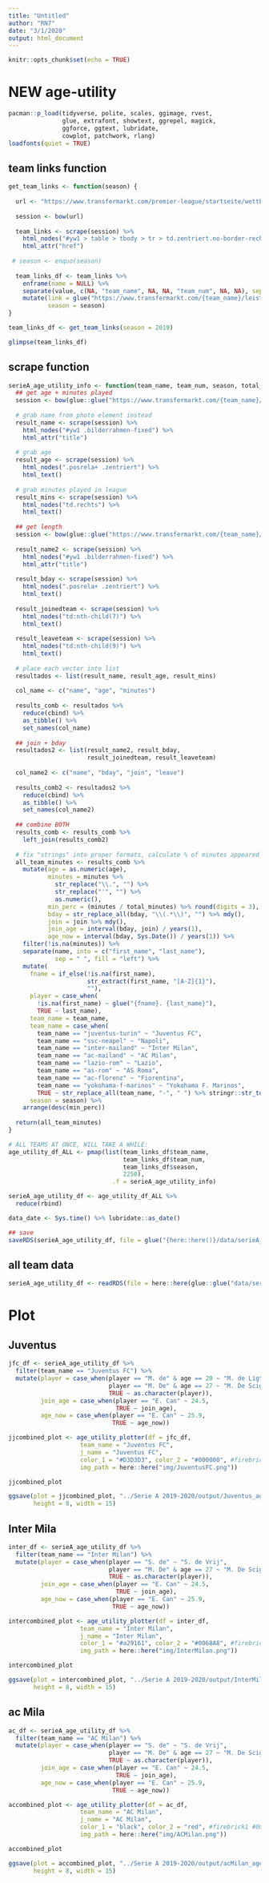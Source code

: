 ```yaml
---
title: "Untitled"
author: "RN7"
date: "3/1/2020"
output: html_document
---
```


```r
knitr::opts_chunk$set(echo = TRUE)
```



# NEW age-utility

```r
pacman::p_load(tidyverse, polite, scales, ggimage, rvest, 
               glue, extrafont, showtext, ggrepel, magick, 
               ggforce, ggtext, lubridate, 
               cowplot, patchwork, rlang)
loadfonts(quiet = TRUE)
```

## team links function

```r
get_team_links <- function(season) {
  
  url <- "https://www.transfermarkt.com/premier-league/startseite/wettbewerb/IT1/plus/?saison_id={season}"
  
  session <- bow(url)
  
  team_links <- scrape(session) %>% 
    html_nodes("#yw1 > table > tbody > tr > td.zentriert.no-border-rechts > a") %>% 
    html_attr("href")
  
 # season <- enquo(season)
  
  team_links_df <- team_links %>% 
    enframe(name = NULL) %>% 
    separate(value, c(NA, "team_name", NA, NA, "team_num", NA, NA), sep = "/") %>% 
    mutate(link = glue("https://www.transfermarkt.com/{team_name}/leistungsdaten/verein/{team_num}/reldata/%26{season}/plus/1"),
           season = season)
}
```

```r
team_links_df <- get_team_links(season = 2019)

glimpse(team_links_df)
```



## scrape function

```r
serieA_age_utility_info <- function(team_name, team_num, season, total_minutes) {
  ## get age + minutes played
  session <- bow(glue::glue("https://www.transfermarkt.com/{team_name}/leistungsdaten/verein/{team_num}/plus/1?reldata=IT1%26{season}/"))
  
  # grab name from photo element instead
  result_name <- scrape(session) %>% 
    html_nodes("#yw1 .bilderrahmen-fixed") %>% 
    html_attr("title") 
  
  # grab age
  result_age <- scrape(session) %>% 
    html_nodes(".posrela+ .zentriert") %>% 
    html_text()
  
  # grab minutes played in league
  result_mins <- scrape(session) %>% 
    html_nodes("td.rechts") %>% 
    html_text()
  
  ## get length
  session <- bow(glue::glue("https://www.transfermarkt.com/{team_name}/kader/verein/{team_num}/saison_id/{season}/plus/1"))
  
  result_name2 <- scrape(session) %>% 
    html_nodes("#yw1 .bilderrahmen-fixed") %>% 
    html_attr("title") 
  
  result_bday <- scrape(session) %>% 
    html_nodes(".posrela+ .zentriert") %>% 
    html_text()
  
  result_joinedteam <- scrape(session) %>% 
    html_nodes("td:nth-child(7)") %>% 
    html_text()
  
  result_leaveteam <- scrape(session) %>% 
    html_nodes("td:nth-child(9)") %>% 
    html_text()
  
  # place each vector into list
  resultados <- list(result_name, result_age, result_mins)
  
  col_name <- c("name", "age", "minutes")
  
  results_comb <- resultados %>% 
    reduce(cbind) %>% 
    as_tibble() %>% 
    set_names(col_name)
  
  ## join + bday
  resultados2 <- list(result_name2, result_bday, 
                      result_joinedteam, result_leaveteam)
  
  col_name2 <- c("name", "bday", "join", "leave")
  
  results_comb2 <- resultados2 %>% 
    reduce(cbind) %>% 
    as_tibble() %>% 
    set_names(col_name2)
  
  ## combine BOTH
  results_comb <- results_comb %>% 
    left_join(results_comb2) 
  
  # fix "strings" into proper formats, calculate % of minutes appeared
  all_team_minutes <- results_comb %>% 
    mutate(age = as.numeric(age),
           minutes = minutes %>% 
             str_replace("\\.", "") %>% 
             str_replace("'", "") %>% 
             as.numeric(),
           min_perc = (minutes / total_minutes) %>% round(digits = 3),
           bday = str_replace_all(bday, "\\(.*\\)", "") %>% mdy(),
           join = join %>% mdy(),
           join_age = interval(bday, join) / years(1),
           age_now = interval(bday, Sys.Date()) / years(1)) %>% 
    filter(!is.na(minutes)) %>% 
    separate(name, into = c("first_name", "last_name"), 
             sep = " ", fill = "left") %>%
    mutate(
      fname = if_else(!is.na(first_name), 
                      str_extract(first_name, "[A-Z]{1}"),
                      ""),
      player = case_when(
        !is.na(first_name) ~ glue("{fname}. {last_name}"),
        TRUE ~ last_name),
      team_name = team_name,
      team_name = case_when(
        team_name == "juventus-turin" ~ "Juventus FC",
        team_name == "ssc-neapel" ~ "Napoli", 
        team_name == "inter-mailand" ~ "Inter Milan",
        team_name == "ac-mailand" ~ "AC Milan",
        team_name == "lazio-rom" ~ "Lazio",
        team_name == "as-rom" ~ "AS Roma",
        team_name == "ac-florenz" ~ "Fiorentina",
        team_name == "yokohama-f-marinos" ~ "Yokohama F. Marinos",
        TRUE ~ str_replace_all(team_name, "-", " ") %>% stringr::str_to_title()),
      season = season) %>% 
    arrange(desc(min_perc)) 
  
  return(all_team_minutes)
}
```

```r
# ALL TEAMS AT ONCE, WILL TAKE A WHILE:
age_utility_df_ALL <- pmap(list(team_links_df$team_name, 
                                team_links_df$team_num,
                                team_links_df$season,
                                2250),
                             .f = serieA_age_utility_info)

serieA_age_utility_df <- age_utility_df_ALL %>% 
  reduce(rbind)

data_date <- Sys.time() %>% lubridate::as_date()

## save
saveRDS(serieA_age_utility_df, file = glue("{here::here()}/data/serieA_age_utility_df_{data_date}_1920.RDS"))
```

## all team data

```r
serieA_age_utility_df <- readRDS(file = here::here(glue::glue("data/serieA_age_utility_df_{data_date}_1920.RDS")))
```





# Plot

## Juventus

```r
jfc_df <- serieA_age_utility_df %>% 
  filter(team_name == "Juventus FC") %>% 
  mutate(player = case_when(player == "M. de" & age == 20 ~ "M. de Ligt",
                            player == "M. De" & age == 27 ~ "M. De Sciglio", 
                            TRUE ~ as.character(player)),
         join_age = case_when(player == "E. Can" ~ 24.5,
                              TRUE ~ join_age),
         age_now = case_when(player == "E. Can" ~ 25.9,
                             TRUE ~ age_now))

jjcombined_plot <- age_utility_plotter(df = jfc_df, 
                    team_name = "Juventus FC",
                    j_name = "Juventus FC",
                    color_1 = "#D3D3D3", color_2 = "#000000", #firebrick1 #009782
                    img_path = here::here("img/JuventusFC.png"))

jjcombined_plot
```


```r
ggsave(plot = jjcombined_plot, "../Serie A 2019-2020/output/Juventus_age_utility_3120.png",
       height = 8, width = 15)
```








## Inter Mila

```r
inter_df <- serieA_age_utility_df %>% 
  filter(team_name == "Inter Milan") %>% 
  mutate(player = case_when(player == "S. de" ~ "S. de Vrij",
                            player == "M. De" & age == 27 ~ "M. De Sciglio", 
                            TRUE ~ as.character(player)),
         join_age = case_when(player == "E. Can" ~ 24.5,
                              TRUE ~ join_age),
         age_now = case_when(player == "E. Can" ~ 25.9,
                             TRUE ~ age_now))

intercombined_plot <- age_utility_plotter(df = inter_df, 
                    team_name = "Inter Milan",
                    j_name = "Inter Milan",
                    color_1 = "#a29161", color_2 = "#0068A8", #firebrick1 #009782
                    img_path = here::here("img/InterMilan.png"))

intercombined_plot
```


```r
ggsave(plot = intercombined_plot, "../Serie A 2019-2020/output/InterMilan_age_utility_3120.png",
       height = 8, width = 15)
```




## ac Mila

```r
ac_df <- serieA_age_utility_df %>% 
  filter(team_name == "AC Milan") %>% 
  mutate(player = case_when(player == "S. de" ~ "S. de Vrij",
                            player == "M. De" & age == 27 ~ "M. De Sciglio", 
                            TRUE ~ as.character(player)),
         join_age = case_when(player == "E. Can" ~ 24.5,
                              TRUE ~ join_age),
         age_now = case_when(player == "E. Can" ~ 25.9,
                             TRUE ~ age_now))

accombined_plot <- age_utility_plotter(df = ac_df, 
                    team_name = "AC Milan",
                    j_name = "AC Milan",
                    color_1 = "black", color_2 = "red", #firebrick1 #009782
                    img_path = here::here("img/ACMilan.png"))

accombined_plot
```


```r
ggsave(plot = accombined_plot, "../Serie A 2019-2020/output/acMilan_age_utility_3120.png",
       height = 8, width = 15)
```








